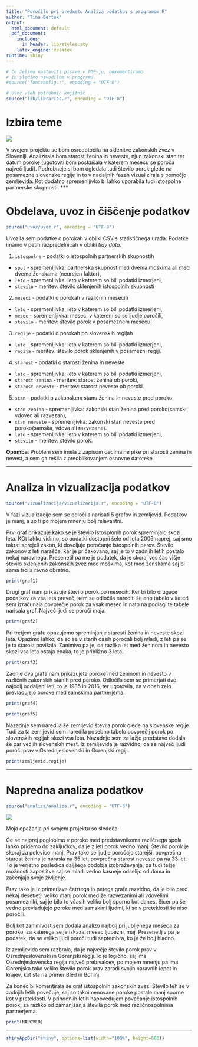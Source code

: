 ```yaml
---
title: "Poročilo pri predmetu Analiza podatkov s programom R"
author: "Tina Bertok"
output:
  html_document: default
  pdf_document:
    includes:
      in_header: lib/styles.sty
    latex_engine: xelatex
runtime: shiny
---
```


```r
# Če želimo nastaviti pisave v PDF-ju, odkomentiramo
# in sledimo navodilom v programu.
#source("fontconfig.r", encoding = "UTF-8")

# Uvoz vseh potrebnih knjižnic
source("lib/libraries.r", encoding = "UTF-8")
```

# Izbira teme

![](http://masterdjonline.com/wp-content/uploads/2015/08/bride-groom-wedding-field-photo-1.jpeg)

V svojem projektu se bom osredotočila na sklenitve zakonskih zvez v Sloveniji. Analizirala bom starost ženina in neveste, njun zakonski stan ter datum poroke (ugotoviti bom poskušala v katerem mesecu se poroča največ ljudi). Podrobneje si bom ogledala tudi število porok glede na posamezne slovenske regije in to v nadaljnih fazah vizualizirala s pomočjo zemljevida. Kot dodatno spremenljivko bi lahko uporabila tudi istospolne partnerske skupnosti.
***

# Obdelava, uvoz in čiščenje podatkov

```r
source("uvoz/uvoz.r", encoding = "UTF-8")
```

Uvozila sem podatke o porokah v obliki CSV s statističnega urada. Podatke imamo v petih razpredelnicah v obliki *tidy data*.

1. `istospolne` - podatki o istospolnih partnerskih skupnostih
  - `spol` - spremenljivka: partnerska skupnost med dvema moškima ali med dvema ženskama (neurejen faktor),
  - `leto` - spremenljivka: leto v katerem so bili podatki izmerjeni,
  - `stevilo` - meritev: število sklenjenih istospolnih skupnosti 

2. `meseci` - podatki o porokah v različnih mesecih
  - `leto` - spremenljivka: leto v katerem so bili podatki izmerjeni,
  - `mesec` - spremenljivka: mesec, v katerem so se ljudje poročili,
  - `stevilo` - meritev: število porok v posameznem mesecu.
  
3. `regije` - podatki o porokah po slovenskih regijah
  - `leto` - spremenljivka: leto v katerem so bili podatki izmerjeni,
  - `regija` - meritev: število porok sklenjenih v posamezni regiji.
  
4. `starost` - podatki o starosti ženina in neveste
  - `leto` - spremenljivka: leto v katerem so bili podatki izmerjeni,
  - `starost zenina` - meritev: starost ženina ob poroki,
  - `starost neveste` - meritev: starost neveste ob poroki.
  
5. `stan` - podatki o zakonskem stanu ženina in neveste pred poroko
 
  - `stan zenina` - spremenljivka: zakonski stan ženina pred poroko(samski, vdovec ali razvezan),
  - `stan neveste` - spremenljivka: zakonski stan neveste pred poroko(samska, vdova ali razvezana).
  - `leto` - spremenljivka: leto v katerem so bili podatki izmerjeni,
  - `stevilo` - meritev: število porok.
  
  
 
**Opomba**: Problem sem imela z zapisom decimalne pike pri starosti ženina in nevest, a sem ga rešila z preoblikovanjem osnovne datoteke. 



***

# Analiza in vizualizacija podatkov

```r
source("vizualizacija/vizualizacija.r", encoding = "UTF-8")
```
V fazi vizualizacije sem se odločila narisati 5 grafov in zemljevid. Podatkov je manj, a so ti po mojem mnenju bolj relavantni. 

Prvi graf prikazuje kako se je število istosplonih porok spreminjalo skozi leta. KOt lahko vidimo, so podatki dostopni šele od leta 2006 naprej, saj smo takrat sprejeli zakon, ki dovoljuje poročanje istospolnih parov. Število zakonov z leti narašča, kar je pričakovano, saj je to v zadnjih letih postalo nekaj naravnega. 
Presenetil pa me je podatek, da je skoraj ves čas višje število sklenjenih zakonskih zvez med moškima, kot med ženskama saj bi sama trdila ravno obratno. 
```r
print(graf1)
```

Drugi graf nam prikazuje število porok po mesecih. Ker bi bilo drugače podatkov za vsa leta preveč, sem se odločila narediti še eno tabelo v kateri sem izračunala povprečje porok za vsak mesec in nato na podlagi te tabele narisala graf. Največ ljudi se poroči maja.

```r
print(graf2)
```

Pri tretjem grafu opazujemo spreminjanje starosti ženina in neveste skozi leta. Opazimo lahko, da so se v starih časih poročali bolj mladi, z leti pa se je ta starost povišala. Zanimivo pa je, da razlika let med ženinom in nevesto skozi vsa leta ostaja enaka, to je približno 3 leta. 

```r
print(graf3)
```


Zadnje dva grafa nam prikazujeta poroke med ženinom in nevesto v različnih zakonskih stanih pred poroko. Odločila sem se primerjati dve najbolj oddaljeni leti, to je 1985 in 2016, ter ugotovila, da v obeh zelo prevladujejo poroke med samskima partnerjema. 

```r
print(graf4)
```
```r
print(graf5)
```
Nazadnje sem naredila še zemljevid števila porok glede na slovenske regije. Tudi za ta zemljevid sem naredila posebno tabelo povprečij porok po slovenskih regijah skozi vsa leta. Nazadnje sem za lažjo predstavo dodala še par večjih slovenskih mest. Iz zemljevida je razvidno, da se največ ljudi poroči prav v Osrednjeslovenski in Gorenjski regiji.

```r
print(zemljevid.regije)
```


***

# Napredna analiza podatkov

```r
source("analiza/analiza.r", encoding = "UTF-8")
```

![](https://www.amazingscience.news/wp-content/uploads/2017/11/marriage1.jpg)

Moja opažanja pri svojem projektu so sledeča:

Če se najprej poglobimo v poroke med predstavnikoma različnega spola lahko pridemo do zaključkov, da je z leti porok vedno manj. Število porok je skoraj za polovico manj. Prav tako se ljudje poročajo starejši, povprečna starost ženina je narasla na 35 let, povprečna starost neveste pa na 33 let. To je verjetno posledica daljšega obdobja izobraževanja, pa tudi težje možnosti zaposlitve saj se mladi vedno kasneje odselijo od doma in začenjajo svoje življenje. 

Prav tako je iz primerjave četrtega in petega grafa razvidno, da je bilo pred nekaj desetletji veliko manj porok med že razvezanimi ali vdovelimi posamezniki, saj je bilo to včasih veliko bolj sporno kot danes. Sicer pa še vedno prevladujejo poroke med samskimi ljudmi, ki se v preteklosti še niso poročili. 

Bolj kot zanimivost sem dodala analizo najbolj priljubljenega meseca za poroko, za katerega se je izkazal mesec ljubezni, maj. Presenetljiv pa je podatek, da se veliko ljudi poroči tudi septembra, ko je že bolj hladno. 


Iz zemljevida sem razbrala, da je največje število porok prav v Osrednjeslovenski in Gorenjski regiji.To je logično, saj ima Osrednjeslovenska regija največ prebivalcev, po mojem mnenju pa ima Gorenjska tako veliko število porok prav zaradi svojih naravnih lepot in krajev, kot sta na primer Bled in Bohinj.

Za konec bi komentirala še graf istospolnih zakonskih zvez. Število teh se v zadnjih letih povečuje, saj so takoimenovane poroke postale manj sporne kot v preteklosti. V prihodnjih letih napovedujem povečanje istospolnih porok, za razliko od zamanjšanja števila porok med različnospolnima partnerjema. 

```r
print(NAPOVED)
```



***

```r
shinyAppDir("shiny", options=list(width="100%", height=600))
```

